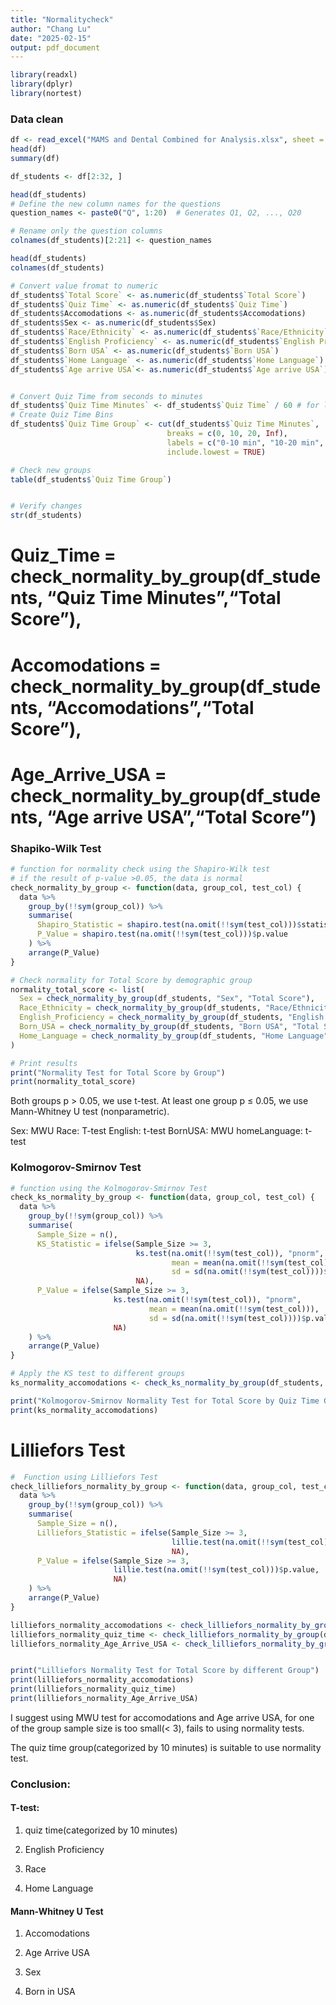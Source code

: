 ```yaml
---
title: "Normalitycheck"
author: "Chang Lu"
date: "2025-02-15"
output: pdf_document
---
```


```r
library(readxl)
library(dplyr)
library(nortest)

```

### Data clean

```r
df <- read_excel("MAMS and Dental Combined for Analysis.xlsx", sheet = "Sheet1")
head(df)
summary(df)
```

```r
df_students <- df[2:32, ]

head(df_students)
# Define the new column names for the questions
question_names <- paste0("Q", 1:20)  # Generates Q1, Q2, ..., Q20

# Rename only the question columns
colnames(df_students)[2:21] <- question_names

head(df_students)
colnames(df_students)
```

```r
# Convert value fromat to numeric
df_students$`Total Score` <- as.numeric(df_students$`Total Score`)
df_students$`Quiz Time` <- as.numeric(df_students$`Quiz Time`)
df_students$Accomodations <- as.numeric(df_students$Accomodations)
df_students$Sex <- as.numeric(df_students$Sex)
df_students$`Race/Ethnicity` <- as.numeric(df_students$`Race/Ethnicity`)
df_students$`English Proficiency` <- as.numeric(df_students$`English Proficiency`)
df_students$`Born USA` <- as.numeric(df_students$`Born USA`)
df_students$`Home Language` <- as.numeric(df_students$`Home Language`)
df_students$`Age arrive USA`<- as.numeric(df_students$`Age arrive USA`)


# Convert Quiz Time from seconds to minutes
df_students$`Quiz Time Minutes` <- df_students$`Quiz Time` / 60 # for later test
# Create Quiz Time Bins
df_students$`Quiz Time Group` <- cut(df_students$`Quiz Time Minutes`, 
                                   breaks = c(0, 10, 20, Inf), 
                                   labels = c("0-10 min", "10-20 min", "20+ min"),
                                   include.lowest = TRUE)

# Check new groups
table(df_students$`Quiz Time Group`)


# Verify changes
str(df_students)
```
# Quiz_Time = check_normality_by_group(df_students, "Quiz Time Minutes","Total Score"),
# Accomodations = check_normality_by_group(df_students, "Accomodations","Total Score"),
# Age_Arrive_USA = check_normality_by_group(df_students, "Age arrive USA","Total Score")


### Shapiko-Wilk Test

```r
# function for normality check using the Shapiro-Wilk test
# if the result of p-value >0.05, the data is normal
check_normality_by_group <- function(data, group_col, test_col) {
  data %>%
    group_by(!!sym(group_col)) %>%
    summarise(
      Shapiro_Statistic = shapiro.test(na.omit(!!sym(test_col)))$statistic,
      P_Value = shapiro.test(na.omit(!!sym(test_col)))$p.value
    ) %>%
    arrange(P_Value)  
}
```

```r
# Check normality for Total Score by demographic group
normality_total_score <- list(
  Sex = check_normality_by_group(df_students, "Sex", "Total Score"),
  Race_Ethnicity = check_normality_by_group(df_students, "Race/Ethnicity", "Total Score"),
  English_Proficiency = check_normality_by_group(df_students, "English Proficiency", "Total Score"),
  Born_USA = check_normality_by_group(df_students, "Born USA", "Total Score"),
  Home_Language = check_normality_by_group(df_students, "Home Language", "Total Score")
)
```

```r
# Print results
print("Normality Test for Total Score by Group")
print(normality_total_score)
```
Both groups p > 0.05, we use t-test. At least one group p ≤ 0.05, we use Mann-Whitney U test (nonparametric).

Sex: MWU
Race: T-test
English: t-test
BornUSA: MWU
homeLanguage: t-test


### Kolmogorov-Smirnov Test

```r
# function using the Kolmogorov-Smirnov Test
check_ks_normality_by_group <- function(data, group_col, test_col) {
  data %>%
    group_by(!!sym(group_col)) %>%
    summarise(
      Sample_Size = n(),
      KS_Statistic = ifelse(Sample_Size >= 3, 
                            ks.test(na.omit(!!sym(test_col)), "pnorm", 
                                    mean = mean(na.omit(!!sym(test_col))), 
                                    sd = sd(na.omit(!!sym(test_col))))$statistic, 
                            NA),
      P_Value = ifelse(Sample_Size >= 3, 
                       ks.test(na.omit(!!sym(test_col)), "pnorm", 
                               mean = mean(na.omit(!!sym(test_col))), 
                               sd = sd(na.omit(!!sym(test_col))))$p.value, 
                       NA)
    ) %>%
    arrange(P_Value)
}
```

```r
# Apply the KS test to different groups
ks_normality_accomodations <- check_ks_normality_by_group(df_students, "Accomodations", "Total Score")

print("Kolmogorov-Smirnov Normality Test for Total Score by Quiz Time Group")
print(ks_normality_accomodations)
```

# Lilliefors Test

```r
#  Function using Lilliefors Test
check_lilliefors_normality_by_group <- function(data, group_col, test_col) {
  data %>%
    group_by(!!sym(group_col)) %>%
    summarise(
      Sample_Size = n(),
      Lilliefors_Statistic = ifelse(Sample_Size >= 3, 
                                    lillie.test(na.omit(!!sym(test_col)))$statistic, 
                                    NA),
      P_Value = ifelse(Sample_Size >= 3, 
                       lillie.test(na.omit(!!sym(test_col)))$p.value, 
                       NA)
    ) %>%
    arrange(P_Value)
}
```

```r
lilliefors_normality_accomodations <- check_lilliefors_normality_by_group(df_students, "Accomodations", "Total Score")
lilliefors_normality_quiz_time <- check_lilliefors_normality_by_group(df_students, "Quiz Time Group", "Total Score")
lilliefors_normality_Age_Arrive_USA <- check_lilliefors_normality_by_group(df_students, "Age arrive USA", "Total Score")


print("Lilliefors Normality Test for Total Score by different Group")
print(lilliefors_normality_accomodations)
print(lilliefors_normality_quiz_time)
print(lilliefors_normality_Age_Arrive_USA)
```

I suggest using MWU test for accomodations and Age arrive USA, for one of the group sample size is too small(< 3), fails to using normality tests.

The quiz time group(categorized by 10 minutes) is suitable to use normality test.



### Conclusion: 

#### T-test: 

1. quiz time(categorized by 10 minutes)

2. English Proficiency

3. Race

4. Home Language

#### Mann-Whitney U Test

1. Accomodations

2. Age Arrive USA

3. Sex

4. Born in USA